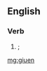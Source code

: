 {{also|giüen}}
==English==
{{rfd}}
===Verb===
{{head|en|past participle}}

# {{inflection of|giue||past|part|lang=en}}; {{obsolete spelling of|given|lang=en|nocap=1}}

[[mg:giuen]]